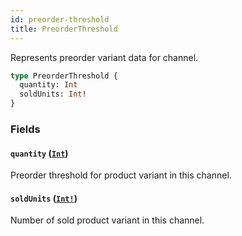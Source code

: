 ```yaml
---
id: preorder-threshold
title: PreorderThreshold
---
```


Represents preorder variant data for channel.

```graphql
type PreorderThreshold {
  quantity: Int
  soldUnits: Int!
}
```

### Fields

#### `quantity` ([`Int`](../../../developer/api-reference/scalars/int))

Preorder threshold for product variant in this channel.

#### `soldUnits` ([`Int!`](../../../developer/api-reference/scalars/int))

Number of sold product variant in this channel.
